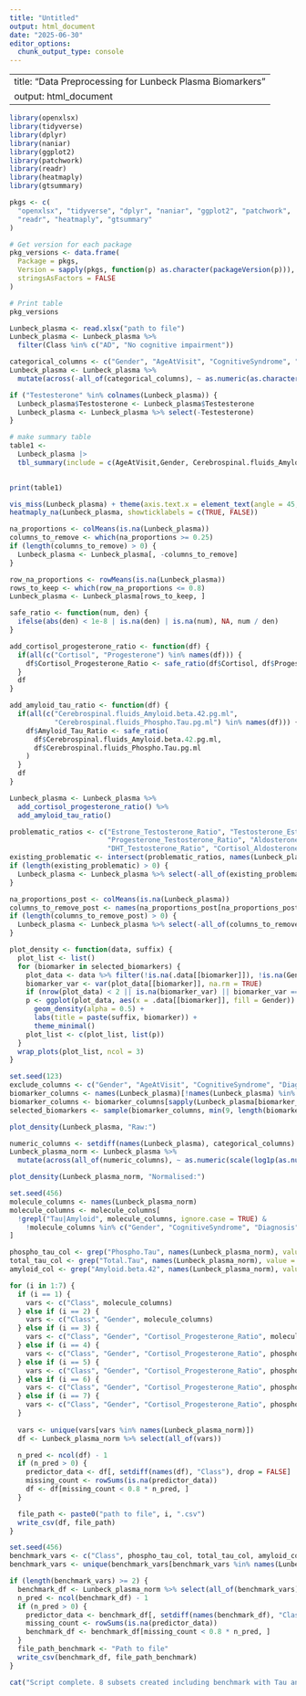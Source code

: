 ```yaml
---
title: "Untitled"
output: html_document
date: "2025-06-30"
editor_options: 
  chunk_output_type: console
---
```


---
title: "Data Preprocessing for Lunbeck Plasma Biomarkers"
output: html_document
---

```r
library(openxlsx)
library(tidyverse)
library(dplyr)
library(naniar)
library(ggplot2)
library(patchwork)
library(readr)
library(heatmaply)
library(gtsummary)

```



```r
pkgs <- c(
  "openxlsx", "tidyverse", "dplyr", "naniar", "ggplot2", "patchwork",
  "readr", "heatmaply", "gtsummary"
)

# Get version for each package
pkg_versions <- data.frame(
  Package = pkgs,
  Version = sapply(pkgs, function(p) as.character(packageVersion(p))),
  stringsAsFactors = FALSE
)

# Print table
pkg_versions
```





```r
Lunbeck_plasma <- read.xlsx("path to file")
Lunbeck_plasma <- Lunbeck_plasma %>%
  filter(Class %in% c("AD", "No cognitive impairment"))

categorical_columns <- c("Gender", "AgeAtVisit", "CognitiveSyndrome", "Diagnosis", "Class", "MMSE_Score")
Lunbeck_plasma <- Lunbeck_plasma %>%
  mutate(across(-all_of(categorical_columns), ~ as.numeric(as.character(.))))

if ("Testesterone" %in% colnames(Lunbeck_plasma)) {
  Lunbeck_plasma$Testosterone <- Lunbeck_plasma$Testesterone
  Lunbeck_plasma <- Lunbeck_plasma %>% select(-Testesterone)
}
```


```r

# make summary table
table1 <-
  Lunbeck_plasma |> 
  tbl_summary(include = c(AgeAtVisit,Gender, Cerebrospinal.fluids_Amyloid.beta.42.pg.ml, Cerebrospinal.fluids_Phospho.Tau.pg.ml, Cerebrospinal.fluids_Total.Tau.pg.ml), by = Class)
  

print(table1)
```


```r
vis_miss(Lunbeck_plasma) + theme(axis.text.x = element_text(angle = 45, hjust = 1))
heatmaply_na(Lunbeck_plasma, showticklabels = c(TRUE, FALSE))
```

```r
na_proportions <- colMeans(is.na(Lunbeck_plasma))
columns_to_remove <- which(na_proportions >= 0.25)
if (length(columns_to_remove) > 0) {
  Lunbeck_plasma <- Lunbeck_plasma[, -columns_to_remove]
}

row_na_proportions <- rowMeans(is.na(Lunbeck_plasma))
rows_to_keep <- which(row_na_proportions <= 0.8)
Lunbeck_plasma <- Lunbeck_plasma[rows_to_keep, ]
```



```r
safe_ratio <- function(num, den) {
  ifelse(abs(den) < 1e-8 | is.na(den) | is.na(num), NA, num / den)
}

add_cortisol_progesterone_ratio <- function(df) {
  if(all(c("Cortisol", "Progesterone") %in% names(df))) {
    df$Cortisol_Progesterone_Ratio <- safe_ratio(df$Cortisol, df$Progesterone)
  }
  df
}

add_amyloid_tau_ratio <- function(df) {
  if(all(c("Cerebrospinal.fluids_Amyloid.beta.42.pg.ml", 
           "Cerebrospinal.fluids_Phospho.Tau.pg.ml") %in% names(df))) {
    df$Amyloid_Tau_Ratio <- safe_ratio(
      df$Cerebrospinal.fluids_Amyloid.beta.42.pg.ml,
      df$Cerebrospinal.fluids_Phospho.Tau.pg.ml
    )
  }
  df
}

Lunbeck_plasma <- Lunbeck_plasma %>%
  add_cortisol_progesterone_ratio() %>%
  add_amyloid_tau_ratio()

problematic_ratios <- c("Estrone_Testosterone_Ratio", "Testosterone_Estrone_Ratio", "Cortisol_Testosterone_Ratio",
                        "Progesterone_Testosterone_Ratio", "Aldosterone_Cortisol_Ratio",
                        "DHT_Testosterone_Ratio", "Cortisol_Aldosterone_Ratio")
existing_problematic <- intersect(problematic_ratios, names(Lunbeck_plasma))
if (length(existing_problematic) > 0) {
  Lunbeck_plasma <- Lunbeck_plasma %>% select(-all_of(existing_problematic))
}

na_proportions_post <- colMeans(is.na(Lunbeck_plasma))
columns_to_remove_post <- names(na_proportions_post[na_proportions_post > 0.2])
if (length(columns_to_remove_post) > 0) {
  Lunbeck_plasma <- Lunbeck_plasma %>% select(-all_of(columns_to_remove_post))
}
```


```r
plot_density <- function(data, suffix) {
  plot_list <- list()
  for (biomarker in selected_biomarkers) {
    plot_data <- data %>% filter(!is.na(.data[[biomarker]]), !is.na(Gender))
    biomarker_var <- var(plot_data[[biomarker]], na.rm = TRUE)
    if (nrow(plot_data) < 2 || is.na(biomarker_var) || biomarker_var == 0) next
    p <- ggplot(plot_data, aes(x = .data[[biomarker]], fill = Gender)) +
      geom_density(alpha = 0.5) +
      labs(title = paste(suffix, biomarker)) +
      theme_minimal()
    plot_list <- c(plot_list, list(p))
  }
  wrap_plots(plot_list, ncol = 3)
}
```



```r
set.seed(123)
exclude_columns <- c("Gender", "AgeAtVisit", "CognitiveSyndrome", "Diagnosis", "Class", "MMSE_Score")
biomarker_columns <- names(Lunbeck_plasma)[!names(Lunbeck_plasma) %in% exclude_columns]
biomarker_columns <- biomarker_columns[sapply(Lunbeck_plasma[biomarker_columns], is.numeric)]
selected_biomarkers <- sample(biomarker_columns, min(9, length(biomarker_columns)))

plot_density(Lunbeck_plasma, "Raw:")
```

```r
numeric_columns <- setdiff(names(Lunbeck_plasma), categorical_columns)
Lunbeck_plasma_norm <- Lunbeck_plasma %>%
  mutate(across(all_of(numeric_columns), ~ as.numeric(scale(log1p(as.numeric(.))))))

plot_density(Lunbeck_plasma_norm, "Normalised:")
```



```r
set.seed(456)
molecule_columns <- names(Lunbeck_plasma_norm)
molecule_columns <- molecule_columns[
  !grepl("Tau|Amyloid", molecule_columns, ignore.case = TRUE) &
    !molecule_columns %in% c("Gender", "CognitiveSyndrome", "Diagnosis", "Class", "MMSE_Score", "AgeAtVisit", "Cortisol_Progesterone_Ratio")
]

phospho_tau_col <- grep("Phospho.Tau", names(Lunbeck_plasma_norm), value = TRUE)
total_tau_col <- grep("Total.Tau", names(Lunbeck_plasma_norm), value = TRUE)
amyloid_col <- grep("Amyloid.beta.42", names(Lunbeck_plasma_norm), value = TRUE)

for (i in 1:7) {
  if (i == 1) {
    vars <- c("Class", molecule_columns)
  } else if (i == 2) {
    vars <- c("Class", "Gender", molecule_columns)
  } else if (i == 3) {
    vars <- c("Class", "Gender", "Cortisol_Progesterone_Ratio", molecule_columns)
  } else if (i == 4) {
    vars <- c("Class", "Gender", "Cortisol_Progesterone_Ratio", phospho_tau_col, molecule_columns)
  } else if (i == 5) {
    vars <- c("Class", "Gender", "Cortisol_Progesterone_Ratio", phospho_tau_col, total_tau_col, molecule_columns)
  } else if (i == 6) {
    vars <- c("Class", "Gender", "Cortisol_Progesterone_Ratio", phospho_tau_col, total_tau_col, amyloid_col, molecule_columns)
  } else if (i == 7) {
    vars <- c("Class", "Gender", "Cortisol_Progesterone_Ratio", phospho_tau_col, total_tau_col, amyloid_col, "Amyloid_Tau_Ratio", molecule_columns)
  }
  
  vars <- unique(vars[vars %in% names(Lunbeck_plasma_norm)])
  df <- Lunbeck_plasma_norm %>% select(all_of(vars))

  n_pred <- ncol(df) - 1
  if (n_pred > 0) {
    predictor_data <- df[, setdiff(names(df), "Class"), drop = FALSE]
    missing_count <- rowSums(is.na(predictor_data))
    df <- df[missing_count < 0.8 * n_pred, ]
  }

  file_path <- paste0("path to file", i, ".csv")
  write_csv(df, file_path)
}
```


```r
set.seed(456)
benchmark_vars <- c("Class", phospho_tau_col, total_tau_col, amyloid_col)
benchmark_vars <- unique(benchmark_vars[benchmark_vars %in% names(Lunbeck_plasma_norm)])

if (length(benchmark_vars) >= 2) {
  benchmark_df <- Lunbeck_plasma_norm %>% select(all_of(benchmark_vars))
  n_pred <- ncol(benchmark_df) - 1
  if (n_pred > 0) {
    predictor_data <- benchmark_df[, setdiff(names(benchmark_df), "Class"), drop = FALSE]
    missing_count <- rowSums(is.na(predictor_data))
    benchmark_df <- benchmark_df[missing_count < 0.8 * n_pred, ]
  }
  file_path_benchmark <- "Path to file"
  write_csv(benchmark_df, file_path_benchmark)
}

cat("Script complete. 8 subsets created including benchmark with Tau and Amyloid biomarkers.\n")
```




